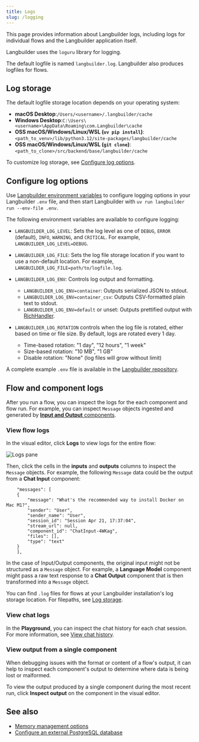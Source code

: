 ```yaml
---
title: Logs
slug: /logging
---
```



This page provides information about Langbuilder logs, including logs for individual flows and the Langbuilder application itself.

Langbuilder uses the `loguru` library for logging.

The default logfile is named `langbuilder.log`.
Langbuilder also produces logfiles for flows.

## Log storage

The default logfile storage location depends on your operating system:

- **macOS Desktop**:`/Users/<username>/.langbuilder/cache`
- **Windows Desktop**:`C:\Users\<username>\AppData\Roaming\com.Langbuilder\cache`
- **OSS macOS/Windows/Linux/WSL (`uv pip install`)**: `<path_to_venv>/lib/python3.12/site-packages/langbuilder/cache`
- **OSS macOS/Windows/Linux/WSL (`git clone`)**: `<path_to_clone>/src/backend/base/langbuilder/cache`

To customize log storage, see [Configure log options](#configure-log-options).

## Configure log options

Use [Langbuilder environment variables](/environment-variables) to configure logging options in your Langbuilder `.env` file, and then start Langbuilder with `uv run langbuilder run --env-file .env`.

The following environment variables are available to configure logging:

* `LANGBUILDER_LOG_LEVEL`: Sets the log level as one of `DEBUG`, `ERROR` (default), `INFO`, `WARNING`, and `CRITICAL`. For example, `LANGBUILDER_LOG_LEVEL=DEBUG`.

* `LANGBUILDER_LOG_FILE`: Sets the log file storage location if you want to use a non-default location.
For example, `LANGBUILDER_LOG_FILE=path/to/logfile.log`.

* `LANGBUILDER_LOG_ENV`: Controls log output and formatting.

    * `LANGBUILDER_LOG_ENV=container`: Outputs serialized JSON to stdout.
    * `LANGBUILDER_LOG_ENV=container_csv`: Outputs CSV-formatted plain text to stdout.
    * `LANGBUILDER_LOG_ENV=default` or unset: Outputs prettified output with [RichHandler](https://rich.readthedocs.io/en/stable/reference/logging.html).

* `LANGBUILDER_LOG_ROTATION` controls when the log file is rotated, either based on time or file size. By default, logs are rotated every 1 day.

    * Time-based rotation: "1 day", "12 hours", "1 week"
    * Size-based rotation: "10 MB", "1 GB"
    * Disable rotation: "None" (log files will grow without limit)

A complete example `.env` file is available in the [Langbuilder repository](https://github.com/langbuilder-ai/langbuilder/blob/main/.env.example).

## Flow and component logs

After you run a flow, you can inspect the logs for the each component and flow run.
For example, you can inspect `Message` objects ingested and generated by [**Input and Output** components](/components-io).

### View flow logs

In the visual editor, click **Logs** to view logs for the entire flow:

![Logs pane](/img/logs.png)

Then, click the cells in the **inputs** and **outputs** columns to inspect the `Message` objects.
For example, the following `Message` data could be the output from a **Chat Input** component:

```text
    "messages": [
    {
        "message": "What's the recommended way to install Docker on Mac M1?",
        "sender": "User",
        "sender_name": "User",
        "session_id": "Session Apr 21, 17:37:04",
        "stream_url": null,
        "component_id": "ChatInput-4WKag",
        "files": [],
        "type": "text"
    }
    ],
```

In the case of Input/Output components, the original input might not be structured as a `Message` object.
For example, a **Language Model** component might pass a raw text response to a **Chat Output** component that is then transformed into a `Message` object.

You can find `.log` files for flows at your Langbuilder installation's log storage location.
For filepaths, see [Log storage](#log-storage).

### View chat logs

In the **Playground**, you can inspect the chat history for each chat session.
For more information, see [View chat history](/concepts-playground#view-chat-history).

### View output from a single component

When debugging issues with the format or content of a flow's output, it can help to inspect each component's output to determine where data is being lost or malformed.

To view the output produced by a single component during the most recent run, click <Icon name="TextSearch" aria-hidden="true"/> **Inspect output** on the component in the visual editor.

## See also

* [Memory management options](/memory)
* [Configure an external PostgreSQL database](/configuration-custom-database)